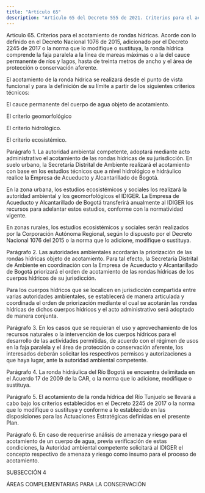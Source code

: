 ```yaml
---
title: "Artículo 65"
description: "Artículo 65 del Decreto 555 de 2021. Criterios para el acotamiento de rondas hídricas."
---
```


Artículo 65. Criterios para el acotamiento de rondas hídricas. Acorde con lo definido en el Decreto Nacional 1076 de 2015, adicionado por el Decreto 2245 de 2017 o la norma que lo modifique o sustituya, la ronda hídrica comprende la faja paralela a la línea de mareas máximas o a la del cauce permanente de ríos y lagos, hasta de treinta metros de ancho y el área de protección o conservación aferente.
 
El acotamiento de la ronda hídrica se realizará desde el punto de vista funcional y para la definición de su límite a partir de los siguientes criterios técnicos:
 
El cauce permanente del cuerpo de agua objeto de acotamiento.
 
El criterio geomorfológico
 
El criterio hidrológico.
 
El criterio ecosistémico.
 
Parágrafo 1. La autoridad ambiental competente, adoptará mediante acto administrativo el acotamiento de las rondas hídricas de su jurisdicción. En suelo urbano, la Secretaría Distrital de Ambiente realizará el acotamiento con base en los estudios técnicos que a nivel hidrológico e hidráulico realice la Empresa de Acueducto y Alcantarillado de Bogotá.
 
En la zona urbana, los estudios ecosistémicos y sociales los realizará la autoridad ambiental y los geomorfológicos el IDIGER. La Empresa de Acueducto y Alcantarillado de Bogotá transferirá anualmente al IDIGER los recursos para adelantar estos estudios, conforme con la normatividad vigente.
 
En zonas rurales, los estudios ecosistémicos y sociales serán realizados por la Corporación Autónoma Regional, según lo dispuesto por el Decreto Nacional 1076 del 2015 o la norma que lo adicione, modifique o sustituya.
 
Parágrafo 2. Las autoridades ambientales acordarán la priorización de las rondas hídricas objeto de acotamiento. Para tal efecto, la Secretaría Distrital de Ambiente en coordinación con la Empresa de Acueducto y Alcantarillado de Bogotá priorizará el orden de acotamiento de las rondas hídricas de los cuerpos hídricos de su jurisdicción.
 
Para los cuerpos hídricos que se localicen en jurisdicción compartida entre varias autoridades ambientales, se establecerá de manera articulada y coordinada el orden de priorización mediante el cual se acotarán las rondas hídricas de dichos cuerpos hídricos y el acto administrativo será adoptado de manera conjunta.
 
Parágrafo 3. En los casos que se requieran el uso y aprovechamiento de los recursos naturales o la intervención de los cuerpos hídricos para el desarrollo de las actividades permitidas, de acuerdo con el régimen de usos en la faja paralela y el área de protección o conservación aferente, los interesados deberán solicitar los respectivos permisos y autorizaciones a que haya lugar, ante la autoridad ambiental competente.
 
Parágrafo 4. La ronda hidráulica del Río Bogotá se encuentra delimitada en el Acuerdo 17 de 2009 de la CAR, o la norma que lo adicione, modifique o sustituya.
 
Parágrafo 5. El acotamiento de la ronda hídrica del Río Tunjuelo se llevará a cabo bajo los criterios establecidos en el Decreto 2245 de 2017 o la norma que lo modifique o sustituya y conforme a lo establecido en las disposiciones para las Actuaciones Estratégicas definidas en el presente Plan.
 
Parágrafo 6. En caso de requerirse análisis de amenaza y riesgo para el acotamiento de un cuerpo de agua, previa verificación de estas condiciones, la Autoridad ambiental competente solicitará al IDIGER el concepto respectivo de amenaza y riesgo como insumo para el proceso de acotamiento.
 
SUBSECCIÓN 4
 
ÁREAS COMPLEMENTARIAS PARA LA CONSERVACIÓN